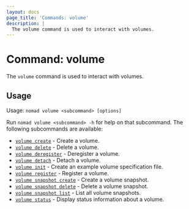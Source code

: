 ```yaml
---
layout: docs
page_title: 'Commands: volume'
description: |
  The volume command is used to interact with volumes.
---
```


# Command: volume

The `volume` command is used to interact with volumes.

## Usage

Usage: `nomad volume <subcommand> [options]`

Run `nomad volume <subcommand> -h` for help on that subcommand. The following
subcommands are available:

- [`volume create`][create] - Create a volume.
- [`volume delete`][delete] - Delete a volume.
- [`volume deregister`][deregister] - Deregister a volume.
- [`volume detach`][detach] - Detach a volume.
- [`volume init`][init] - Create an example volume specification file.
- [`volume register`][register] - Register a volume.
- [`volume snapshot create`][snapshot-create] - Create a volume snapshot.
- [`volume snapshot delete`][snapshot-delete] - Delete a volume snapshot.
- [`volume snapshot list`][snapshot-list] - List all volume snapshots.
- [`volume status`][status] - Display status information about a volume.

[create]: /nomad/commands/volume/create
[delete]: /nomad/commands/volume/delete
[deregister]: /nomad/commands/volume/deregister 'Deregister a volume'
[detach]: /nomad/commands/volume/detach 'Detach a volume'
[init]: /nomad/commands/volume/init 'Create an example volume specification file'
[register]: /nomad/commands/volume/register 'Register a volume'
[snapshot-create]: /nomad/commands/volume/snapshot-create
[snapshot-delete]: /nomad/commands/volume/snapshot-delete
[snapshot-list]: /nomad/commands/volume/snapshot-list
[status]: /nomad/commands/volume/status 'Display status information about a volume'

